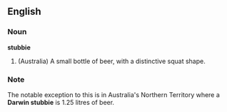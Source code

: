==English==

===Noun===
'''stubbie'''
#(Australia) A small bottle of beer, with a distinctive squat shape.

===Note===
The notable exception to this is in Australia's Northern Territory where a '''Darwin stubbie''' is 1.25 litres of beer.